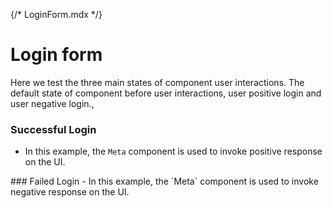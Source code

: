 {/* LoginForm.mdx */}



<Meta of={LoginFromStories} name="Info" />

# Login form

Here we test the three main states of component user interactions. The default state of component before
user interactions, user positive login and user negative login.,

### Successful Login
- In this example, the `Meta` component is used to invoke
positive response on the UI.
<Canvas of={LoginFromStories.SuccessfulLogin} />
### Failed Login
- In this example, the `Meta` component is used to invoke
negative response on the UI.
<Canvas of={LoginFromStories.LoginWithEmptyUsername} />
<Canvas of={LoginFromStories.LoginWithEmptyPassword} />
